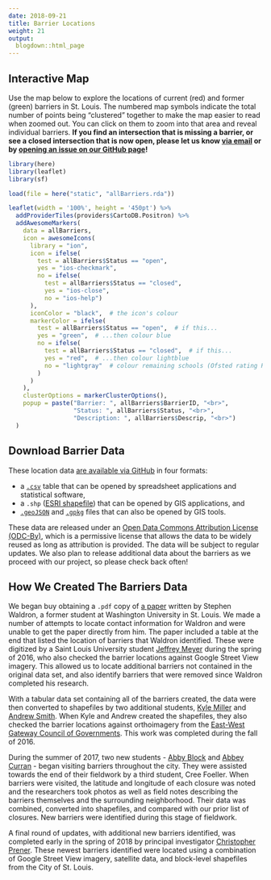 ```yaml
---
date: 2018-09-21
title: Barrier Locations
weight: 21
output:
  blogdown::html_page
---
```


## Interactive Map
Use the map below to explore the locations of current (red) and former (green) barriers in St. Louis. The numbered map symbols  indicate the total number of points being "clustered" together to make the map easier to read when zoomed out. You can click on them to zoom into that area and reveal individual barriers. **If you find an intersection that is missing a barrier, or see a closed intersection that is now open, please let us know [via email](mailto:chris.prener@slu.edu) or by [opening an issue on our GitHub page](https://github.com/chris-prener/barriers-data/issues)!** 
<p> </p>
```r
library(here)
library(leaflet)
library(sf)

load(file = here("static", "allBarriers.rda"))

leaflet(width = '100%', height = '450pt') %>% 
  addProviderTiles(providers$CartoDB.Positron) %>% 
  addAwesomeMarkers(
    data = allBarriers, 
    icon = awesomeIcons(
      library = "ion",
      icon = ifelse(
        test = allBarriers$Status == "open",
        yes = "ios-checkmark", 
        no = ifelse(
          test = allBarriers$Status == "closed",
          yes = "ios-close",
          no = "ios-help")  
      ),
      iconColor = "black",  # the icon's colour
      markerColor = ifelse(
        test = allBarriers$Status == "open",  # if this...
        yes = "green",  # ...then colour blue
        no = ifelse(
          test = allBarriers$Status == "closed",  # if this...
          yes = "red",  # ...then colour lightblue
          no = "lightgray"  # colour remaining schools (Ofsted rating RI, I, SW or SM)
        )
      )
    ),
    clusterOptions = markerClusterOptions(),
    popup = paste("Barrier: ", allBarriers$BarrierID, "<br>",
                  "Status: ", allBarriers$Status, "<br>",
                  "Description: ", allBarriers$Descrip, "<br>")
  )
```
<p> </p>

## Download Barrier Data
These location data [are available via GitHub](https://github.com/chris-prener/barriers-data) in four formats: 

* a [`.csv`](https://en.wikipedia.org/wiki/Comma-separated_values) table that can be opened by spreadsheet applications and statistical software, 
* a `.shp` ([ESRI shapefile](https://en.wikipedia.org/wiki/Shapefile)) that can be opened by GIS applications, and 
* [`.geoJSON`](https://en.wikipedia.org/wiki/GeoJSON) and [`.gpkg`](https://en.wikipedia.org/wiki/GeoPackage) files that can also be opened by GIS tools. 

These data are released under an [Open Data Commons Attribution License (ODC-By)](http://opendatacommons.org/licenses/by/1.0/), which is a permissive license that allows the data to be widely reused as long as attribution is provided. The data will be subject to regular updates. We also plan to release additional data about the barriers as we proceed with our project, so please check back often!

## How We Created The Barriers Data
We began buy obtaining a `.pdf` copy of [a paper](https://www.scribd.com/document/31154170/Streets-Not-Through-Analysis-of-the-Blockages-and-Barricades-to-the-St-Louis-Street-Network) written by Stephen Waldron, a former student at Washington University in St. Louis. We made a number of attempts to locate contact information for Waldron and were unable to get the paper directly from him. The paper included a table at the end that listed the location of barriers that Waldron identified. These were digitized by a Saint Louis University student [Jeffrey Meyer](/team) during the spring of 2016, who also checked the barrier locations against Google Street View imagery. This allowed us to locate additional barriers not contained in the original data set, and also identify barriers that were removed since Waldron completed his research.

With a tabular data set containing all of the barriers created, the data were then converted to shapefiles by two additional students, [Kyle Miller](/team) and [Andrew Smith](/team). When Kyle and Andrew created the shapefiles, they also checked the barrier locations against orthoimagery from the [East-West Gateway Council of Governments](http://www.ewgateway.org/research-center/gis-maps/). This work was completed during the fall of 2016.

During the summer of 2017, two new students - [Abby Block](/team) and [Abbey Curran](/team) - began visiting barriers throughout the city. They were assisted towards the end of their fieldwork by a third student, Cree Foeller. When barriers were visited, the latitude and longitude of each closure was noted and the researchers took photos as well as field notes describing the barriers themselves and the surrounding neighborhood. Their data was combined, converted into shapefiles, and compared with our prior list of closures. New barriers were identified during this stage of fieldwork.

A final round of updates, with additional new barriers identified, was completed early in the spring of 2018 by principal investigator [Christopher Prener](/team). These newest barriers identified were located using a combination of Google Street View imagery, satellite data, and block-level shapefiles from the City of St. Louis.
